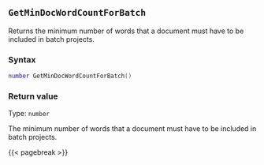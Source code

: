 ## `GetMinDocWordCountForBatch`

Returns the minimum number of words that a document must have to be included in batch projects.

### Syntax {-}


``` .lua
number GetMinDocWordCountForBatch()
```

### Return value {-}

Type: `number` \

The minimum number of words that a document must have to be included in batch projects.

{{< pagebreak >}}
